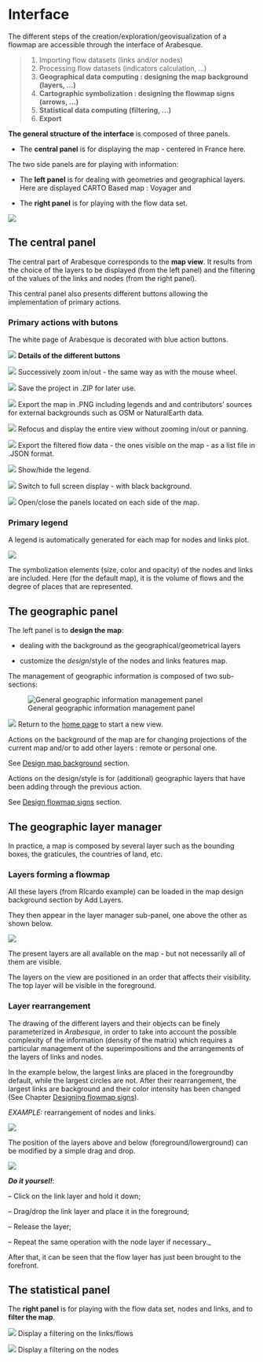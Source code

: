 # Interface {#interface}

The different steps of the creation/exploration/geovisualization of a flowmap are accessible through the interface of Arabesque.


>1. Importing flow datasets (links and/or nodes)
>2. Processing flow datasets (indicators calculation, ...)
>3. **Geographical data computing : designing the map background (layers, ...)**
>4. **Cartographic symbolization : designing the flowmap signs (arrows, ...)**
>5. **Statistical data computing (filtering, ...)**
>7. **Export**


**The general structure of the interface** is composed of three panels.

- The **central panel** is for displaying the map - centered in France here.

The two side panels are for playing with information:

- The **left panel** is for dealing with geometries and geographical layers. Here are displayed CARTO Based map : Voyager and 

- The **right panel** is for playing with the flow data set.

![](images/panels_arabesque.png)


## The central panel

The central part of Arabesque corresponds to the **map view**. It results from the choice of the layers to be displayed (from the left panel) and the filtering of the values of the links and nodes (from the right panel).

This central panel also presents different buttons allowing the implementation of primary actions.

### Primary actions with butons

The white page of Arabesque is decorated with blue action buttons.

![](images/central_panel_clear.png)
**Details of the different buttons**

![](images/Buton_in_out.png) Successively zoom in/out - the same way as with the mouse wheel.

![](images/Buton_sauv.png) Save the project in .ZIP for later use.

![](images/Buton_export.png) Export the map in .PNG including legends and and contributors' sources for external backgrounds such as OSM or NaturalEarth data.

![](images/Buton_center.png) Refocus and display the entire view without zooming in/out or panning.

![](images/Buton_export.png) Export the filtered flow data - the ones visible on the map - as a list file in .JSON format.

![](images/Buton_leg.png) Show/hide the legend.

![](images/Buton_screen_black.png) Switch to full screen display - with black background.

![](images/Buton_open_panel.png) Open/close the panels located on each side of the map.


### Primary legend

A legend is automatically generated for each map for nodes and links plot.

![](images/center_legend.png)

The symbolization elements (size, color and opacity) of the nodes and links are included. Here (for the default map), it is the volume of flows and the degree of places that are represented.


## The geographic panel

The left panel is to **design the map**:

- dealing with the background as the geographical/geometrical layers 

- customize the _design_/style of the nodes and links features
map.

The management of geographic information is composed of two sub-sections:

![General geographic information management panel](images/geom_panel.png)

![](images/Buton_home.png) Return to the [home page](arabesque.ifsttar.fr) to start a new view.


Actions on the background of the map are for changing projections of the current map and/or to add other layers : remote or personal one. 

See [Design map background](./Design-map-background.html) section.

Actions on the design/style is for (additional) geographic layers that have been adding through the previous action. 

See [Design flowmap signs](./Design-flowmap-signs.html) section.

## The geographic layer manager

In practice, a map is composed by several layer such as the bounding boxes, the graticules, the countries of land, etc.


### Layers forming a flowmap

All these layers (from RIcardo example) can be loaded in the map design background section by Add Layers. 

They then appear in the layer manager sub-panel, one above the other as shown below.

![](images/RICardo_Design_signs_layers.png)

The present layers are all available on the map - but not necessarily all of them are visible.

The layers on the view are positioned in an order that affects their visibility. The top layer will be visible in the foreground.


### Layer rearrangement

The drawing of the different layers and their objects can be finely parameterized in _Arabesque_, in order to take into account the possible complexity of the information (density of the matrix) which requires a particular management of the superimpositions and the arrangements of the layers of links and nodes.

In the example below, the largest links are placed in the foregroundby default, while the largest circles are not. After their rearrangement, the largest links are background and their color intensity has been changed (See Chapter [Designing flowmap signs](./Design-flowmap-signs.html)).

_EXAMPLE:_ rearrangement of nodes and links.

![](images/Dispositions.png)


The position of the layers above and below (foreground/lowerground) can be modified by a simple drag and drop.


![](images/RIcardo_layout_dragdrop.png)


_**Do it yoursel!**_: 

-- Click on the link layer and hold it down;

-- Drag/drop the link layer and place it in the foreground;

-- Release the layer;

-- Repeat the same operation with the node layer if necessary._


After that, it can be seen that the flow layer has just been brought to the forefront.


## The statistical panel

The **right panel** is for playing with the flow data set, nodes and links, and to **filter the map**.


![](images/icon_links_filtering.png) Display a filtering on the links/flows


![](images/icon_nodes_filtering.png) Display a filtering on the nodes

